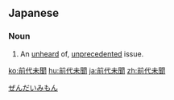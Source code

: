 ==Japanese==
{{ja-kanjitab|ぜん|だい|み|もん|yomi=on}}

===Noun===
{{ja-noun|ぜんだいみもん}}

# {{lb|ja|idiomatic|sort=せんだいみもん'}} An [[unheard]] of, [[unprecedented]] issue.

[[Category:Yojijukugo|ぜんだいみもん]]

[[ko:前代未聞]]
[[hu:前代未聞]]
[[ja:前代未聞]]
[[zh:前代未聞]]